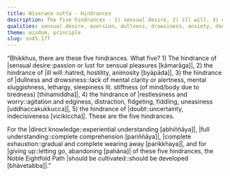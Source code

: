 ```yaml
---
title: Nīvaraṇa sutta - Hindrances
description: The five hindrances - 1) sensual desire, 2) ill will, 3) dullness and drowsiness, 4) restlessness and worry, and 5) doubt - are described in brief. The Noble Eightfold Path is the way for direct knowledge, full understanding, complete exhaustion, and giving up of these five hindrances.
qualities: sensual desire, aversion, dullness, drowsiness, anxiety, doubt, direct knowledge, complete comprehension, cultivation
theme: wisdom, principle
slug: sn45.177
---
```


“Bhikkhus, there are these five hindrances. What five? 1) The hindrance of |sensual desire::passion or lust for sensual pleasures [kāmarāga]|, 2) the hindrance of |ill will::hatred, hostility, animosity [byāpāda]|, 3) the hindrance of |dullness and drowsiness::lack of mental clarity or alertness, mental sluggishness, lethargy, sleepiness lit. stiffness (of mind/body due to tiredness) [thinamiddha]|, 4) the hindrance of |restlessness and worry::agitation and edginess, distraction, fidgeting, fiddling, uneasiness [uddhaccakukkucca]|, 5) the hindrance of |doubt::uncertainty, indecisiveness [vicikiccha]|. These are the five hindrances.

For the |direct knowledge::experiential understanding [abhiññāya]|, |full understanding::complete comprehension [pariññāya]|, |complete exhaustion::gradual and complete wearing away [parikkhaya]|, and for |giving up::letting go, abandoning [pahāna]| of these five hindrances, the Noble Eightfold Path |should be cultivated::should be developed [bhāvetabba]|.”